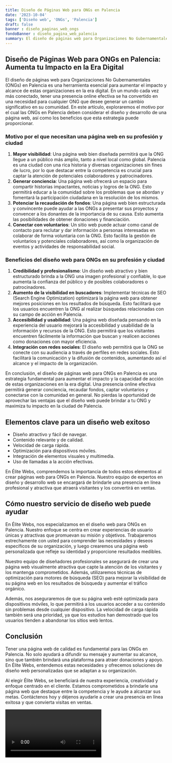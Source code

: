 ```yaml
---
title: Diseño de Páginas Web para ONGs en Palencia
date: '2023-10-04'
tags: ['Diseño web', 'ONGs', 'Palencia']
draft: false
banner : diseño_paginas_web_ongs
fondoBanner : diseño_pagina_web_palencia
summary: El diseño de páginas web para Organizaciones No Gubernamentales (ONGs) en Palencia es una herramienta esencial para aumentar el impacto y alcance de estas organizaciones en la era digital. En un mundo cada vez más conectado, tener una presencia online efectiva se ha convertido en una necesidad para cualquier ONG que desee generar un cambio significativo en su comunidad. En este artículo, exploraremos el motivo por el cual las ONGs en Palencia deben considerar el diseño y desarrollo de una página web, así como los beneficios que esta estrategia puede proporcionar.
---
```


## Diseño de Páginas Web para ONGs en Palencia: Aumenta tu Impacto en la Era Digital

El diseño de páginas web para Organizaciones No Gubernamentales (ONGs) en Palencia es una herramienta esencial para aumentar el impacto y alcance de estas organizaciones en la era digital. En un mundo cada vez más conectado, tener una presencia online efectiva se ha convertido en una necesidad para cualquier ONG que desee generar un cambio significativo en su comunidad. En este artículo, exploraremos el motivo por el cual las ONGs en Palencia deben considerar el diseño y desarrollo de una página web, así como los beneficios que esta estrategia puede proporcionar.

### Motivo por el que necesitan una página web en su profesión y ciudad

1. **Mayor visibilidad**: Una página web bien diseñada permitirá que la ONG llegue a un público más amplio, tanto a nivel local como global. Palencia es una ciudad con una rica historia y diversas organizaciones sin fines de lucro, por lo que destacar entre la competencia es crucial para captar la atención de potenciales colaboradores y patrocinadores.
2. **Generar conciencia**: Una página web ofrecerá un espacio para compartir historias impactantes, noticias y logros de la ONG. Esto permitirá educar a la comunidad sobre los problemas que se abordan y fomentará la participación ciudadana en la resolución de los mismos.
3. **Potenciar la recaudación de fondos**: Una página web bien estructurada y convincente puede ayudar a las ONGs a presentar sus proyectos y convencer a los donantes de la importancia de su causa. Esto aumenta las posibilidades de obtener donaciones y financiación.
4. **Conectar con voluntarios**: Un sitio web puede actuar como canal de contacto para reclutar y dar información a personas interesadas en colaborar de forma voluntaria con la ONG. Esto facilita la gestión de voluntarios y potenciales colaboradores, así como la organización de eventos y actividades de responsabilidad social.

### Beneficios del diseño web para ONGs en su profesión y ciudad

1. **Credibilidad y profesionalismo**: Un diseño web atractivo y bien estructurado brinda a la ONG una imagen profesional y confiable, lo que aumenta la confianza del público y de posibles colaboradores o patrocinadores.
2. **Aumento de la visibilidad en buscadores**: Implementar técnicas de SEO (Search Engine Optimization) optimizará la página web para obtener mejores posiciones en los resultados de búsqueda. Esto facilitará que los usuarios encuentren la ONG al realizar búsquedas relacionadas con su campo de acción en Palencia.
3. **Accesibilidad y usabilidad**: Una página web diseñada pensando en la experiencia del usuario mejorará la accesibilidad y usabilidad de la información y recursos de la ONG. Esto permitirá que los visitantes encuentren fácilmente la información que buscan y realicen acciones como donaciones con mayor eficiencia.
4. **Integración con redes sociales**: El diseño web permitirá que la ONG se conecte con su audiencia a través de perfiles en redes sociales. Esto facilitará la comunicación y la difusión de contenidos, aumentando así el alcance y el impacto de la organización.

En conclusión, el diseño de páginas web para ONGs en Palencia es una estrategia fundamental para aumentar el impacto y la capacidad de acción de estas organizaciones en la era digital. Una presencia online efectiva permitirá generar conciencia, recaudar fondos, captar voluntarios y conectarse con la comunidad en general. No pierdas la oportunidad de aprovechar las ventajas que el diseño web puede brindar a tu ONG y maximiza tu impacto en la ciudad de Palencia.

<GifSeo />

<Cta />

## Elementos clave para un diseño web exitoso

- Diseño atractivo y fácil de navegar.
- Contenido relevante y de calidad.
- Velocidad de carga rápida.
- Optimización para dispositivos móviles.
- Integración de elementos visuales y multimedia.
- Uso de llamadas a la acción efectivas.

En Élite Webs, comprendemos la importancia de todos estos elementos al crear páginas web para ONGs en Palencia. Nuestro equipo de expertos en diseño y desarrollo web se encargará de brindarle una presencia en línea profesional y atractiva que atraerá visitantes y los convertirá en ventas.

## Cómo nuestro servicio de diseño web puede ayudar

En Élite Webs, nos especializamos en el diseño web para ONGs en Palencia. Nuestro enfoque se centra en crear experiencias de usuario únicas y atractivas que promuevan su misión y objetivos. Trabajaremos estrechamente con usted para comprender las necesidades y deseos específicos de su organización, y luego crearemos una página web personalizada que refleje su identidad y proporcione resultados medibles.

Nuestro equipo de diseñadores profesionales se asegurará de crear una página web visualmente atractiva que capte la atención de los visitantes y los mantenga comprometidos. Además, utilizaremos técnicas de optimización para motores de búsqueda (SEO) para mejorar la visibilidad de su página web en los resultados de búsqueda y aumentar el tráfico orgánico.

Además, nos aseguraremos de que su página web esté optimizada para dispositivos móviles, lo que permitirá a los usuarios acceder a su contenido sin problemas desde cualquier dispositivo. La velocidad de carga rápida también será una prioridad, ya que los estudios han demostrado que los usuarios tienden a abandonar los sitios web lentos.

## Conclusión

Tener una página web de calidad es fundamental para las ONGs en Palencia. No solo ayudará a difundir su mensaje y aumentar su alcance, sino que también brindará una plataforma para atraer donaciones y apoyo. En Élite Webs, entendemos estas necesidades y ofrecemos soluciones de diseño web personalizadas que se adaptan a su organización.

Al elegir Élite Webs, se beneficiará de nuestra experiencia, creatividad y enfoque centrado en el cliente. Estamos comprometidos a brindarle una página web que destaque entre la competencia y le ayude a alcanzar sus metas. Contáctenos hoy y déjenos ayudarle a crear una presencia en línea exitosa y que convierta visitas en ventas.

<Video />

<CtaBot job='ONGs' city='Palencia'/>

<Gmaps query='Palencia+españa+maps' />